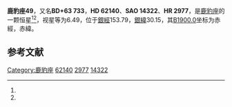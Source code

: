 {{Starbox begin
| name = 鹿豹座49
}}
{{Starbox observe
| epoch = [[J2000.0|J2000.0]]
| constell = [[鹿豹座|鹿豹座]]<ref name=SIMBAD>{{cite web
 | url=http://simbad.u-strasbg.fr/simbad/sim-id?Ident=HR+2977
 | title =Pulsating variable Star
 | publisher=Centre de Données astronomiques de Strasbourg
 | work=SIMBAD
 | accessdate=2012-07-13}}</ref><ref name=DATA>{{cite web
 | url=http://vizier.u-strasbg.fr/viz-bin/VizieR-5?-out.add=.&-source=5050&-corr=PK=HR&-out.max=9999&HR=2977
 | title=VizieR Detailed Page
 | accessdate=2012-07-13
 | archive-date=2016-03-04
 | archive-url=https://web.archive.org/web/20160304215722/http://vizier.u-strasbg.fr/viz-bin/VizieR-5?-out.add=.&-source=5050&-corr=PK=HR&-out.max=9999&HR=2977
 | dead-url=no
 }}</ref>
| 星官 = 
| ra = {{RA|7|46|27.4}}<ref name=SIMBAD /><ref name=DATA />
| dec = {{DEC|+62|49|50}}<ref name=SIMBAD /><ref name=DATA />
| appmag_v = 6.49<ref name=SIMBAD /><ref name=DATA />
}}
{{Starbox character
| class = F0pSrEu<ref name=SIMBAD /><ref name=DATA />
| b-v = 0.26<ref name=SIMBAD /><ref name=DATA />
| u-b = 0.13<ref name=SIMBAD /><ref name=DATA />
| r-i = <ref name=SIMBAD /><ref name=DATA />
| variable = 
}}
{{Starbox astrometry
| radial_v = 0.13
| prop_mo_ra = 2
| parallax = 
| p_error = 
}}
{{Starbox catalog
| names =BD+63 733，[[SAO星表|SAO]] 14322，[[HD星表|HD]] 62140，[[HR星表|HR]] 2977}}
{{Starbox reference |Simbad=HR+2977}}
{{Starbox end}}

'''鹿豹座49'''，又名'''BD+63 733'''，'''HD 62140'''、'''SAO 14322'''、'''HR 2977'''，是[[鹿豹座|鹿豹座]]的一颗恒星<ref name=SIMBAD /><ref name=DATA />，视星等为6.49，位于[[銀道座標系|銀經]]153.79，[[銀道座標系|銀緯]]30.15，其[[B1900.0|B1900.0]]坐标为赤經{{RA|7|37|24.3}}，赤緯{{DEC|+63|30.15|18}}。

== 参考文献 ==
{{reflist}}

{{star-stub}}

{{鹿豹座恒星}}
[[Category:鹿豹座|Category:鹿豹座]]
[[Category:HD和HDE天體|62140]]
[[Category:HR天體|2977]]
[[Category:SAO天體|14322]]